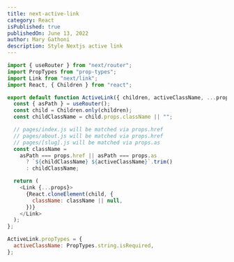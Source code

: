 ```yaml
---
title: next-active-link
category: React
isPublished: true
publishedOn: June 13, 2022
author: Mary Gathoni
description: Style Nextjs active link
---
```


```javascript
import { useRouter } from "next/router";
import PropTypes from "prop-types";
import Link from "next/link";
import React, { Children } from "react";

export default function ActiveLink({ children, activeClassName, ...props }) {
  const { asPath } = useRouter();
  const child = Children.only(children);
  const childClassName = child.props.className || "";

  // pages/index.js will be matched via props.href
  // pages/about.js will be matched via props.href
  // pages/[slug].js will be matched via props.as
  const className =
    asPath === props.href || asPath === props.as
      ? `${childClassName} ${activeClassName}`.trim()
      : childClassName;

  return (
    <Link {...props}>
      {React.cloneElement(child, {
        className: className || null,
      })}
    </Link>
  );
};

ActiveLink.propTypes = {
  activeClassName: PropTypes.string.isRequired,
};
```